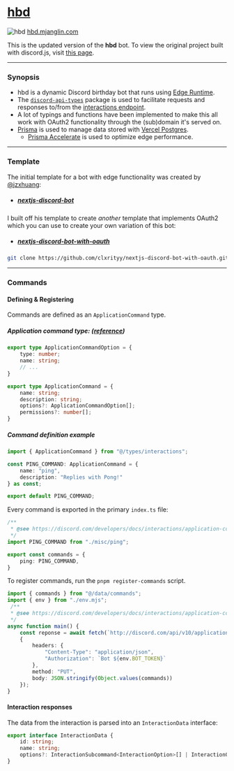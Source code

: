 
# [hbd](https://hbd.mjanglin.com) 
![hbd](/img/hbd_banner.gif)
 [hbd.mjanglin.com](https://hbd.mjanglin.com)

This is the updated version of the **hbd** bot. To view the original project built with discord.js, visit [this page](https://mjanglin.com/archive/hbd).

---

### Synopsis

- hbd is a dynamic Discord birthday bot that runs using [Edge Runtime](https://vercel.com/docs/functions/runtimes/edge-runtime).
- The [`discord-api-types`](https://discord-api-types.dev/) package is used to facilitate requests and responses to/from the [interactions endpoint](https://discord.com/developers/docs/interactions/slash-commands#receiving-an-interaction).
- A lot of typings and functions have been implemented to make this all work with OAuth2 functionality through the (sub)domain it's served on.
- [Prisma](https://www.prisma.io/) is used to manage data stored with [Vercel Postgres](https://vercel.com/docs/storage/vercel-postgres).
    - [Prisma Accelerate](https://www.prisma.io/data-platform/accelerate) is used to optimize edge performance.

---

### Template <TemplateIcon />
The initial template for a bot with edge functionality was created by [@jzxhuang](https://github.com/jzxhuang): 
- ##### [nextjs-discord-bot](https://github.com/jzxhuang/nextjs-discord-bot)

I built off his template to create *another* template that implements OAuth2 which you can use to create your own variation of this bot: 
- ##### [nextjs-discord-bot-with-oauth](https://github.com/clxrityy/nextjs-discord-bot-with-oauth) 
```zsh 
git clone https://github.com/clxrityy/nextjs-discord-bot-with-oauth.git 
```

---

### Commands <SlashCommandIcon />

#### Defining & Registering

Commands are defined as an `ApplicationCommand` type.

##### Application command type: ([reference](https://discord.com/developers/docs/interactions/application-commands))
```ts
export type ApplicationCommandOption = {
    type: number;
    name: string;
    // ...
}

export type ApplicationCommand = {
    name: string;
    description: string;
    options?: ApplicationCommandOption[];
    permissions?: number[];
}
```

##### Command definition example

```ts
import { ApplicationCommand } from "@/types/interactions";

const PING_COMMAND: ApplicationCommand = {
    name: "ping",
    description: "Replies with Pong!"
} as const;

export default PING_COMMAND;
```

Every command is exported in the primary `index.ts` file:

```ts
/**
 * @see https://discord.com/developers/docs/interactions/application-commands#registering-a-command
 */
import PING_COMMAND from "./misc/ping";

export const commands = {
    ping: PING_COMMAND,
}
```


To register commands, run the `pnpm register-commands` script.
```ts
import { commands } from "@/data/commands";
import { env } from "./env.mjs";
 /**
 * @see https://discord.com/developers/docs/interactions/application-commands#bulk-overwrite-global-application-commands
 */
async function main() {
    const reponse = await fetch(`http://discord.com/api/v10/applications/${env.CLIENT_ID}/commands`, 
    {
        headers: {
            "Content-Type": "application/json",
            "Authorization": `Bot ${env.BOT_TOKEN}`
        },
        method: "PUT",
        body: JSON.stringify(Object.values(commands))
    });
}
```

#### Interaction responses

The data from the interaction is parsed into an `InteractionData` interface:

```ts
export interface InteractionData {
    id: string;
    name: string;
    options?: InteractionSubcommand<InteractionOption>[] | InteractionOption[] | InteractionSubcommandGroup<InteractionSubcommand<InteractionOption>>[];
}
```
